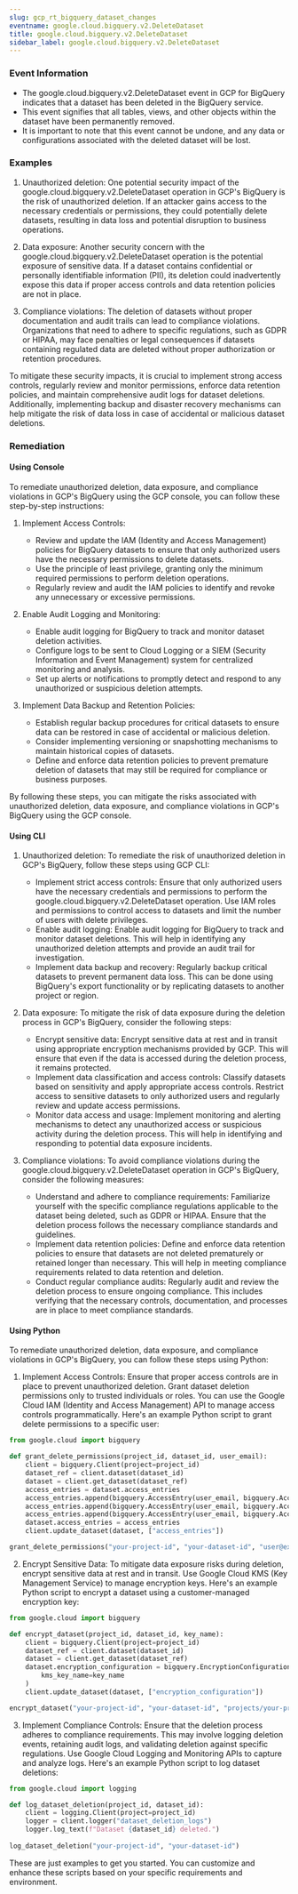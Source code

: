 ```yaml
--- 
slug: gcp_rt_bigquery_dataset_changes
eventname: google.cloud.bigquery.v2.DeleteDataset
title: google.cloud.bigquery.v2.DeleteDataset
sidebar_label: google.cloud.bigquery.v2.DeleteDataset
---
```

                       
### Event Information

- The google.cloud.bigquery.v2.DeleteDataset event in GCP for BigQuery indicates that a dataset has been deleted in the BigQuery service.
- This event signifies that all tables, views, and other objects within the dataset have been permanently removed.
- It is important to note that this event cannot be undone, and any data or configurations associated with the deleted dataset will be lost.


### Examples

1. Unauthorized deletion: One potential security impact of the google.cloud.bigquery.v2.DeleteDataset operation in GCP's BigQuery is the risk of unauthorized deletion. If an attacker gains access to the necessary credentials or permissions, they could potentially delete datasets, resulting in data loss and potential disruption to business operations.

2. Data exposure: Another security concern with the google.cloud.bigquery.v2.DeleteDataset operation is the potential exposure of sensitive data. If a dataset contains confidential or personally identifiable information (PII), its deletion could inadvertently expose this data if proper access controls and data retention policies are not in place.

3. Compliance violations: The deletion of datasets without proper documentation and audit trails can lead to compliance violations. Organizations that need to adhere to specific regulations, such as GDPR or HIPAA, may face penalties or legal consequences if datasets containing regulated data are deleted without proper authorization or retention procedures.

To mitigate these security impacts, it is crucial to implement strong access controls, regularly review and monitor permissions, enforce data retention policies, and maintain comprehensive audit logs for dataset deletions. Additionally, implementing backup and disaster recovery mechanisms can help mitigate the risk of data loss in case of accidental or malicious dataset deletions.

### Remediation

#### Using Console

To remediate unauthorized deletion, data exposure, and compliance violations in GCP's BigQuery using the GCP console, you can follow these step-by-step instructions:

1. Implement Access Controls:
   - Review and update the IAM (Identity and Access Management) policies for BigQuery datasets to ensure that only authorized users have the necessary permissions to delete datasets.
   - Use the principle of least privilege, granting only the minimum required permissions to perform deletion operations.
   - Regularly review and audit the IAM policies to identify and revoke any unnecessary or excessive permissions.

2. Enable Audit Logging and Monitoring:
   - Enable audit logging for BigQuery to track and monitor dataset deletion activities.
   - Configure logs to be sent to Cloud Logging or a SIEM (Security Information and Event Management) system for centralized monitoring and analysis.
   - Set up alerts or notifications to promptly detect and respond to any unauthorized or suspicious deletion attempts.

3. Implement Data Backup and Retention Policies:
   - Establish regular backup procedures for critical datasets to ensure data can be restored in case of accidental or malicious deletion.
   - Consider implementing versioning or snapshotting mechanisms to maintain historical copies of datasets.
   - Define and enforce data retention policies to prevent premature deletion of datasets that may still be required for compliance or business purposes.

By following these steps, you can mitigate the risks associated with unauthorized deletion, data exposure, and compliance violations in GCP's BigQuery using the GCP console.

#### Using CLI

1. Unauthorized deletion: To remediate the risk of unauthorized deletion in GCP's BigQuery, follow these steps using GCP CLI:
   - Implement strict access controls: Ensure that only authorized users have the necessary credentials and permissions to perform the google.cloud.bigquery.v2.DeleteDataset operation. Use IAM roles and permissions to control access to datasets and limit the number of users with delete privileges.
   - Enable audit logging: Enable audit logging for BigQuery to track and monitor dataset deletions. This will help in identifying any unauthorized deletion attempts and provide an audit trail for investigation.
   - Implement data backup and recovery: Regularly backup critical datasets to prevent permanent data loss. This can be done using BigQuery's export functionality or by replicating datasets to another project or region.

2. Data exposure: To mitigate the risk of data exposure during the deletion process in GCP's BigQuery, consider the following steps:
   - Encrypt sensitive data: Encrypt sensitive data at rest and in transit using appropriate encryption mechanisms provided by GCP. This will ensure that even if the data is accessed during the deletion process, it remains protected.
   - Implement data classification and access controls: Classify datasets based on sensitivity and apply appropriate access controls. Restrict access to sensitive datasets to only authorized users and regularly review and update access permissions.
   - Monitor data access and usage: Implement monitoring and alerting mechanisms to detect any unauthorized access or suspicious activity during the deletion process. This will help in identifying and responding to potential data exposure incidents.

3. Compliance violations: To avoid compliance violations during the google.cloud.bigquery.v2.DeleteDataset operation in GCP's BigQuery, consider the following measures:
   - Understand and adhere to compliance requirements: Familiarize yourself with the specific compliance regulations applicable to the dataset being deleted, such as GDPR or HIPAA. Ensure that the deletion process follows the necessary compliance standards and guidelines.
   - Implement data retention policies: Define and enforce data retention policies to ensure that datasets are not deleted prematurely or retained longer than necessary. This will help in meeting compliance requirements related to data retention and deletion.
   - Conduct regular compliance audits: Regularly audit and review the deletion process to ensure ongoing compliance. This includes verifying that the necessary controls, documentation, and processes are in place to meet compliance standards.

#### Using Python

To remediate unauthorized deletion, data exposure, and compliance violations in GCP's BigQuery, you can follow these steps using Python:

1. Implement Access Controls: Ensure that proper access controls are in place to prevent unauthorized deletion. Grant dataset deletion permissions only to trusted individuals or roles. You can use the Google Cloud IAM (Identity and Access Management) API to manage access controls programmatically. Here's an example Python script to grant delete permissions to a specific user:

```python
from google.cloud import bigquery

def grant_delete_permissions(project_id, dataset_id, user_email):
    client = bigquery.Client(project=project_id)
    dataset_ref = client.dataset(dataset_id)
    dataset = client.get_dataset(dataset_ref)
    access_entries = dataset.access_entries
    access_entries.append(bigquery.AccessEntry(user_email, bigquery.AccessRole.READER))
    access_entries.append(bigquery.AccessEntry(user_email, bigquery.AccessRole.WRITER))
    access_entries.append(bigquery.AccessEntry(user_email, bigquery.AccessRole.DELETE))
    dataset.access_entries = access_entries
    client.update_dataset(dataset, ["access_entries"])

grant_delete_permissions("your-project-id", "your-dataset-id", "user@example.com")
```

2. Encrypt Sensitive Data: To mitigate data exposure risks during deletion, encrypt sensitive data at rest and in transit. Use Google Cloud KMS (Key Management Service) to manage encryption keys. Here's an example Python script to encrypt a dataset using a customer-managed encryption key:

```python
from google.cloud import bigquery

def encrypt_dataset(project_id, dataset_id, key_name):
    client = bigquery.Client(project=project_id)
    dataset_ref = client.dataset(dataset_id)
    dataset = client.get_dataset(dataset_ref)
    dataset.encryption_configuration = bigquery.EncryptionConfiguration(
        kms_key_name=key_name
    )
    client.update_dataset(dataset, ["encryption_configuration"])

encrypt_dataset("your-project-id", "your-dataset-id", "projects/your-project-id/locations/global/keyRings/your-key-ring/cryptoKeys/your-key")
```

3. Implement Compliance Controls: Ensure that the deletion process adheres to compliance requirements. This may involve logging deletion events, retaining audit logs, and validating deletion against specific regulations. Use Google Cloud Logging and Monitoring APIs to capture and analyze logs. Here's an example Python script to log dataset deletions:

```python
from google.cloud import logging

def log_dataset_deletion(project_id, dataset_id):
    client = logging.Client(project=project_id)
    logger = client.logger("dataset_deletion_logs")
    logger.log_text(f"Dataset {dataset_id} deleted.")
    
log_dataset_deletion("your-project-id", "your-dataset-id")
```

These are just examples to get you started. You can customize and enhance these scripts based on your specific requirements and environment.


 